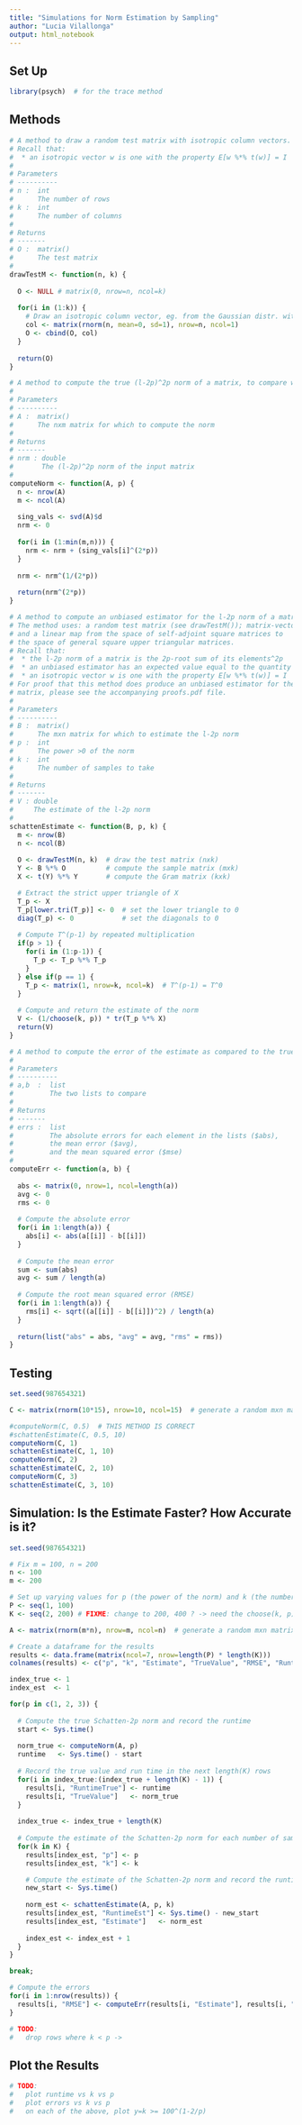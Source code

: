 ```yaml
---
title: "Simulations for Norm Estimation by Sampling"
author: "Lucia Vilallonga"
output: html_notebook
---
```


## Set Up
```r
library(psych)  # for the trace method
```

## Methods
```r
# A method to draw a random test matrix with isotropic column vectors.
# Recall that:
#  * an isotropic vector w is one with the property E[w %*% t(w)] = I
#
# Parameters
# ----------
# n :  int
#      The number of rows
# k :  int
#      The number of columns
#
# Returns
# -------
# O :  matrix()
#      The test matrix
#
drawTestM <- function(n, k) {
  
  O <- NULL # matrix(0, nrow=n, ncol=k)
  
  for(i in (1:k)) {
    # Draw an isotropic column vector, eg. from the Gaussian distr. with variance=1
    col <- matrix(rnorm(n, mean=0, sd=1), nrow=n, ncol=1)
    O <- cbind(O, col)
  }
  
  return(O)
}
```

```r
# A method to compute the true (l-2p)^2p norm of a matrix, to compare with the estimate.
#
# Parameters
# ----------
# A :  matrix()
#      The nxm matrix for which to compute the norm
#
# Returns
# -------
# nrm : double
#       The (l-2p)^2p norm of the input matrix   
#
computeNorm <- function(A, p) {
  n <- nrow(A)
  m <- ncol(A)
  
  sing_vals <- svd(A)$d
  nrm <- 0
  
  for(i in (1:min(m,n))) {
    nrm <- nrm + (sing_vals[i]^(2*p))
  }
  
  nrm <- nrm^(1/(2*p))
  
  return(nrm^(2*p))
}
```

```r
# A method to compute an unbiased estimator for the l-2p norm of a matrix.
# The method uses: a random test matrix (see drawTestM()); matrix-vector multiplication; 
# and a linear map from the space of self-adjoint square matrices to 
# the space of general square upper triangular matrices.
# Recall that:
#  * the l-2p norm of a matrix is the 2p-root sum of its elements^2p
#  * an unbiased estimator has an expected value equal to the quantity to be estimated
#  * an isotropic vector w is one with the property E[w %*% t(w)] = I
# For proof that this method does produce an unbiased estimator for the l-2p norm of a
# matrix, please see the accompanying proofs.pdf file.
#
# Parameters
# ----------
# B :  matrix()
#      The mxn matrix for which to estimate the l-2p norm
# p :  int
#      The power >0 of the norm
# k :  int
#      The number of samples to take
#
# Returns
# -------
# V : double
#     The estimate of the l-2p norm
#
schattenEstimate <- function(B, p, k) {
  m <- nrow(B)
  n <- ncol(B)
  
  O <- drawTestM(n, k)  # draw the test matrix (nxk)
  Y <- B %*% O          # compute the sample matrix (mxk)
  X <- t(Y) %*% Y       # compute the Gram matrix (kxk)   

  # Extract the strict upper triangle of X  
  T_p <- X
  T_p[lower.tri(T_p)] <- 0  # set the lower triangle to 0
  diag(T_p) <- 0            # set the diagonals to 0
  
  # Compute T^(p-1) by repeated multiplication
  if(p > 1) {
    for(i in (1:p-1)) {
      T_p <- T_p %*% T_p
    }
  } else if(p == 1) {
    T_p <- matrix(1, nrow=k, ncol=k)  # T^(p-1) = T^0
  }
  
  # Compute and return the estimate of the norm
  V <- (1/choose(k, p)) * tr(T_p %*% X) 
  return(V)
}
```

```r
# A method to compute the error of the estimate as compared to the true value.
# 
# Parameters
# ----------
# a,b  :  list 
#         The two lists to compare
# 
# Returns
# -------
# errs :  list
#         The absolute errors for each element in the lists ($abs), 
#         the mean error ($avg),  
#         and the mean squared error ($mse)
#
computeErr <- function(a, b) {
  
  abs <- matrix(0, nrow=1, ncol=length(a))
  avg <- 0
  rms <- 0
  
  # Compute the absolute error
  for(i in 1:length(a)) {
    abs[i] <- abs(a[[i]] - b[[i]])
  }
  
  # Compute the mean error
  sum <- sum(abs)
  avg <- sum / length(a)
  
  # Compute the root mean squared error (RMSE)
  for(i in 1:length(a)) {
    rms[i] <- sqrt((a[[i]] - b[[i]])^2) / length(a)
  }
  
  return(list("abs" = abs, "avg" = avg, "rms" = rms))
}             
```

## Testing
```r
set.seed(987654321)

C <- matrix(rnorm(10*15), nrow=10, ncol=15)  # generate a random mxn matrix for the simulation

#computeNorm(C, 0.5)  # THIS METHOD IS CORRECT
#schattenEstimate(C, 0.5, 10)
computeNorm(C, 1)
schattenEstimate(C, 1, 10)
computeNorm(C, 2)
schattenEstimate(C, 2, 10)
computeNorm(C, 3)
schattenEstimate(C, 3, 10)

```

## Simulation: Is the Estimate Faster? How Accurate is it?
```r
set.seed(987654321)

# Fix m = 100, n = 200
n <- 100
m <- 200

# Set up varying values for p (the power of the norm) and k (the number of samples)
P <- seq(1, 100)
K <- seq(2, 200) # FIXME: change to 200, 400 ? -> need the choose(k, p) to not return 0, as it does if k < p

A <- matrix(rnorm(m*n), nrow=m, ncol=n)  # generate a random mxn matrix for the simulation

# Create a dataframe for the results
results <- data.frame(matrix(ncol=7, nrow=length(P) * length(K)))
colnames(results) <- c("p", "k", "Estimate", "TrueValue", "RMSE", "RuntimeEst", "RuntimeTrue")

index_true <- 1
index_est  <- 1

for(p in c(1, 2, 3)) {
  
  # Compute the true Schatten-2p norm and record the runtime
  start <- Sys.time()
  
  norm_true <- computeNorm(A, p)
  runtime   <- Sys.time() - start
  
  # Record the true value and run time in the next length(K) rows
  for(i in index_true:(index_true + length(K) - 1)) {
    results[i, "RuntimeTrue"] <- runtime
    results[i, "TrueValue"]   <- norm_true
  }
  
  index_true <- index_true + length(K)
  
  # Compute the estimate of the Schatten-2p norm for each number of samples k and record the runtime
  for(k in K) {
    results[index_est, "p"] <- p
    results[index_est, "k"] <- k

    # Compute the estimate of the Schatten-2p norm and record the runtime
    new_start <- Sys.time()
  
    norm_est <- schattenEstimate(A, p, k)
    results[index_est, "RuntimeEst"] <- Sys.time() - new_start
    results[index_est, "Estimate"]   <- norm_est
  
    index_est <- index_est + 1
  }
}

break;

# Compute the errors
for(i in 1:nrow(results)) {
  results[i, "RMSE"] <- computeErr(results[i, "Estimate"], results[i, "TrueValue"])$rms
}

# TODO:
#   drop rows where k < p -> 
```

## Plot the Results
```r
# TODO: 
#   plot runtime vs k vs p
#   plot errors vs k vs p
#   on each of the above, plot y=k >= 100^(1-2/p)
```